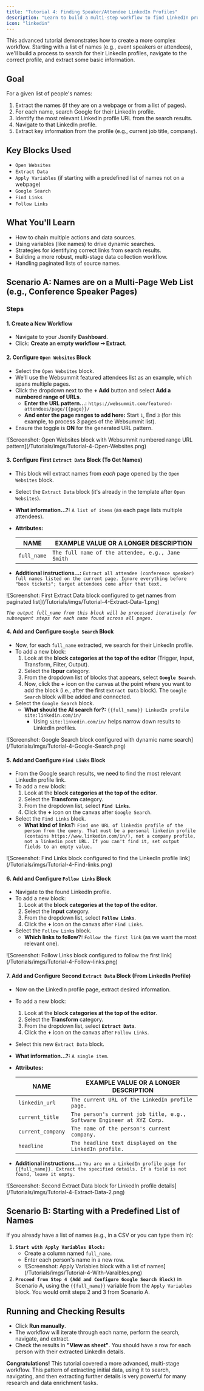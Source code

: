 ```yaml
---
title: "Tutorial 4: Finding Speaker/Attendee LinkedIn Profiles"
description: "Learn to build a multi-step workflow to find LinkedIn profiles for a list of names, combining search, navigation, and data extraction."
icon: "linkedin"
---
```


This advanced tutorial demonstrates how to create a more complex workflow. Starting with a list of names (e.g., event speakers or attendees), we'll build a process to search for their LinkedIn profiles, navigate to the correct profile, and extract some basic information.

## Goal

For a given list of people's names:

1. Extract the names (if they are on a webpage or from a list of pages).
2. For each name, search Google for their LinkedIn profile.
3. Identify the most relevant LinkedIn profile URL from the search results.
4. Navigate to that LinkedIn profile.
5. Extract key information from the profile (e.g., current job title, company).

## Key Blocks Used

- `Open Websites`
- `Extract Data`
- `Apply Variables` (if starting with a predefined list of names not on a webpage)
- `Google Search`
- `Find Links`
- `Follow Links`

## What You'll Learn

- How to chain multiple actions and data sources.
- Using variables (like names) to drive dynamic searches.
- Strategies for identifying correct links from search results.
- Building a more robust, multi-stage data collection workflow.
- Handling paginated lists of source names.

## Scenario A: Names are on a Multi-Page Web List (e.g., Conference Speaker Pages)

### Steps

#### 1. Create a New Workflow

- Navigate to your Jsonify **Dashboard**.
- Click: **Create an empty workflow ➙ Extract**.

#### 2. Configure `Open Websites` Block

- Select the `Open Websites` block.
- We'll use the Websummit featured attendees list as an example, which spans multiple pages.
- Click the dropdown next to the **\+ Add** button and select **Add a numbered range of URLs**.
  - **Enter the URL pattern...:** `https://websummit.com/featured-attendees/page/{{page}}/`
  - **And enter the page ranges to add here:** Start `1`, End `3` (for this example, to process 3 pages of the Websummit list).
- Ensure the toggle is **ON** for the generated URL pattern.

<Frame caption="Screenshot: Open Websites block with Websummit numbered range URL pattern">
  ![Screenshot: Open Websites block with Websummit numbered range URL pattern](/Tutorials/imgs/Tutorial-4-Open-Websites.png)
</Frame>

#### 3. Configure First `Extract Data` Block (To Get Names)

- This block will extract names from _each_ page opened by the `Open Websites` block.
- Select the `Extract Data` block (it's already in the template after `Open Websites`).
- **What information...?:** `A list of items` (as each page lists multiple attendees).
- **Attributes:**

  | NAME        | EXAMPLE VALUE OR A LONGER DESCRIPTION             |
  | ----------- | ------------------------------------------------- |
  | `full_name` | `The full name of the attendee, e.g., Jane Smith` |
- **Additional instructions...:** `Extract all attendee (conference speaker) full names listed on the current page. Ignore everything before "book tickets"; target attendees come after that text.`

<Frame caption="Screenshot: First Extract Data block configured to get names from paginated list">
  ![Screenshot: First Extract Data block configured to get names from paginated list](/Tutorials/imgs/Tutorial-4-Extract-Data-1.png)
</Frame>

_`The output full_name from this block will be processed iteratively for subsequent steps for each name found across all pages.`_

#### 4. Add and Configure `Google Search` Block

- Now, for each `full_name` extracted, we search for their LinkedIn profile.
- To add a new block:
  1. Look at the **block categories at the top of the editor** (Trigger, Input, Transform, Filter, Output).
  2. Select the **Ibpur** category.
  3. From the dropdown list of blocks that appears, select **`Google Search`**.
  4. Now, click the **\+** icon on the canvas at the point where you want to add the block (i.e., after the first `Extract Data` block). The `Google Search` block will be added and connected.
- Select the `Google Search` block.
  - **What should the AI search for?:** `{{full_name}} LinkedIn profile site:linkedin.com/in/`
    - Using `site:linkedin.com/in/` helps narrow down results to LinkedIn profiles.

<Frame caption="Screenshot: Google Search block configured with dynamic name search">
  ![Screenshot: Google Search block configured with dynamic name search](/Tutorials/imgs/Tutorial-4-Google-Search.png)
</Frame>

#### 5. Add and Configure `Find Links` Block

- From the Google search results, we need to find the most relevant LinkedIn profile link.
- To add a new block:
  1. Look at the **block categories at the top of the editor**.
  2. Select the **Transform** category.
  3. From the dropdown list, select **`Find Links`**.
  4. Click the **\+** icon on the canvas after `Google Search`.
- Select the `Find Links` block.
  - **What kind of links?:** `Find one URL of linkedin profile of the person from the query. That must be a personal linkedin profile (contains https://www.linkedin.com/in/), not a company profile, not a linkedin post URL. If you can't find it, set output fields to an empty value.`

<Frame caption="Screenshot: Find Links block configured to find the LinkedIn profile link">
  ![Screenshot: Find Links block configured to find the LinkedIn profile link](/Tutorials/imgs/Tutorial-4-Find-links.png)
</Frame>

#### 6. Add and Configure `Follow Links` Block

- Navigate to the found LinkedIn profile.
- To add a new block:
  1. Look at the **block categories at the top of the editor**.
  2. Select the **Input** category.
  3. From the dropdown list, select **`Follow Links`**.
  4. Click the **\+** icon on the canvas after `Find Links`.
- Select the `Follow Links` block.
  - **Which links to follow?:** `Follow the first link` (as we want the most relevant one).

<Frame caption="Screenshot: Follow Links block configured to follow the first link">
  ![Screenshot: Follow Links block configured to follow the first link](/Tutorials/imgs/Tutorial-4-Follow-links.png)
</Frame>

#### 7. Add and Configure Second `Extract Data` Block (From LinkedIn Profile)

- Now on the LinkedIn profile page, extract desired information.
- To add a new block:
  1. Look at the **block categories at the top of the editor**.
  2. Select the **Transform** category.
  3. From the dropdown list, select **`Extract Data`**.
  4. Click the **\+** icon on the canvas after `Follow Links`.
- Select this new `Extract Data` block.
- **What information...?:** `A single item`.
- **Attributes:**

  | NAME              | EXAMPLE VALUE OR A LONGER DESCRIPTION                                  |
  | ----------------- | ---------------------------------------------------------------------- |
  | `linkedin_url`    | `The current URL of the LinkedIn profile page.`                        |
  | `current_title`   | `The person's current job title, e.g., Software Engineer at XYZ Corp.` |
  | `current_company` | `The name of the person's current company.`                            |
  | `headline`        | `The headline text displayed on the LinkedIn profile.`                 |
- **Additional instructions...:** `You are on a LinkedIn profile page for {{full_name}}. Extract the specified details. If a field is not found, leave it empty.`

<Frame caption="Screenshot: Second Extract Data block for LinkedIn profile details">
  ![Screenshot: Second Extract Data block for LinkedIn profile details](/Tutorials/imgs/Tutorial-4-Extract-Data-2.png)
</Frame>

## Scenario B: Starting with a Predefined List of Names

If you already have a list of names (e.g., in a CSV or you can type them in):

1. **`Start with Apply Variables Block:`**
   - Create a column named `full_name`.
   - Enter each person's name in a new row.
   - <Frame caption="Screenshot: Apply Variables block with a list of names">
       ![Screenshot: Apply Variables block with a list of names](/Tutorials/imgs/Tutorial-4-With-Varaibles.png)
     </Frame>
2. **`Proceed from Step 4 (Add and Configure Google Search Block)`** in Scenario A, using the `{{full_name}}` variable from the `Apply Variables` block. You would omit steps 2 and 3 from Scenario A.

## Running and Checking Results

- Click **Run manually**.
- The workflow will iterate through each name, perform the search, navigate, and extract.
- Check the results in **"View as sheet"**. You should have a row for each person with their extracted LinkedIn details.

**Congratulations\!** This tutorial covered a more advanced, multi-stage workflow. This pattern of extracting initial data, using it to search, navigating, and then extracting further details is very powerful for many research and data enrichment tasks.